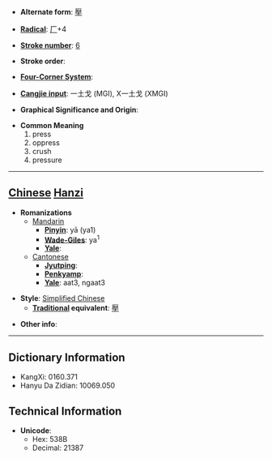 * '''Alternate form''': [[壓]]

* '''[[Wiktionary:Chinese radical index| Radical]]''': [[Wiktionary:Chinese radical index 厂|厂]]+4

* '''[[Wiktionary:Chinese total strokes index|Stroke number]]''': [[Wiktionary:Chinese total strokes index 6|6]]

* '''Stroke order''': 

* '''[[Wiktionary:Chinese four corner index|Four-Corner System]]''': 

* '''[[Wiktionary:Chinese Cangjie index|Cangjie input]]''': 一土戈 (MGI), X一土戈 (XMGI)

* '''Graphical Significance and Origin''': 

* '''Common Meaning'''
*#press
*# oppress
*# crush
*# pressure

----

== [[Chinese]] [[Hanzi]] ==

* '''Romanizations'''
** [[Mandarin]]
*** '''[[Pinyin]]''': yā (ya1)
*** '''[[Wade-Giles]]''': ya<sup>1</sup>
*** '''[[Yale]]''': 
**[[Cantonese]]
***'''[[Jyutping]]''':
***'''[[Penkyamp]]''': 
***'''[[Yale]]''': aat3, ngaat3

* '''Style''': [[Simplified Chinese]] 
** '''[[Traditional Chinese|Traditional]] equivalent''': [[壓]]

* '''Other info''': 

----

== Dictionary Information ==

* KangXi: 0160.371
* Hanyu Da Zidian: 10069.050

== Technical Information ==

* '''Unicode''':
** Hex: 538B
** Decimal: 21387